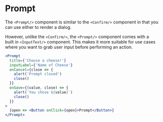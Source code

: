 
<Meta component={Prompt} title="Docs/Components/Overlays/Prompt" />

# Prompt

The `<Prompt/>` component is similar to the `<Confirm/>` component in that you can use either to render a dialog.

However, unlike the `<Confirm/>`, the `<Prompt/>` component comes with a built in `<InputText/>` component. This makes it more suitable for use cases where you want to grab user input before performing an action.

```jsx
<Prompt
  title={'Choose a cheese!'}
  inputLabel={'Name of Cheese'}
  onCancel={close => {
    alert('Prompt closed')
    close()
  }}
  onSave={(value, close) => {
    alert(`You chose ${value}`)
    close()
  }}
>
  {open => <Button onClick={open}>Prompt</Button>}
</Prompt>
```
